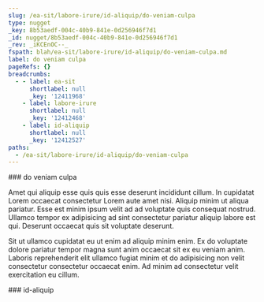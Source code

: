 ```yaml
---
slug: /ea-sit/labore-irure/id-aliquip/do-veniam-culpa
type: nugget
_key: 8b53aedf-004c-40b9-841e-0d256946f7d1
_id: nugget/8b53aedf-004c-40b9-841e-0d256946f7d1
_rev: _iKCEnOC--_
fspath: blah/ea-sit/labore-irure/id-aliquip/do-veniam-culpa.md
label: do veniam culpa
pageRefs: {}
breadcrumbs:
  - - label: ea-sit
      shortlabel: null
      _key: '12411968'
    - label: labore-irure
      shortlabel: null
      _key: '12412468'
    - label: id-aliquip
      shortlabel: null
      _key: '12412527'
paths:
  - /ea-sit/labore-irure/id-aliquip/do-veniam-culpa
---
```


<NuggetArea>
<Nugget slug="/ea-sit/labore-irure/id-aliquip/do-veniam-culpa" type="nugget" _key="8b53aedf-004c-40b9-841e-0d256946f7d1" _id="nugget/8b53aedf-004c-40b9-841e-0d256946f7d1" _rev="_iKCEnOC--_" fspath="blah/ea-sit/labore-irure/id-aliquip/do-veniam-culpa.md" label="do veniam culpa" paths="/ea-sit/labore-irure/id-aliquip/do-veniam-culpa">
<NuggetBody>
### do veniam culpa

Amet qui aliquip esse quis quis esse deserunt incididunt cillum. In cupidatat Lorem occaecat consectetur Lorem aute amet nisi. Aliquip minim ut aliqua pariatur. Esse est minim ipsum velit ad ad voluptate quis consequat nostrud. Ullamco tempor ex adipisicing ad sint consectetur pariatur aliquip labore est qui. Deserunt occaecat quis sit voluptate deserunt.

Sit ut ullamco cupidatat eu ut enim ad aliquip minim enim. Ex do voluptate dolore pariatur tempor magna sunt anim occaecat sit ex eu veniam anim. Laboris reprehenderit elit ullamco fugiat minim et do adipisicing non velit consectetur consectetur occaecat enim. Ad minim ad consectetur velit exercitation eu cillum.

</NuggetBody>
<Breadcrumbs>
<Crumbs>
<Crumb _key="12411968" label="ea-sit" /><Crumb _key="12412468" label="labore-irure" /><Crumb _key="12412527" label="id-aliquip" />
</Crumbs>
</Breadcrumbs>
</Nugget>

<NuggetsInbound>
</NuggetsInbound>
<NuggetsOutbound>
</NuggetsOutbound>
</NuggetArea>
<PassagesInbound>
<Passage direction="inbound" type="passage" _key="12412527" _id="passage/12412527" _rev="_iKCEnO---_" label="id-aliquip" passage="id-aliquip" fspath="blah/ea-sit/labore-irure/id-aliquip" paths="/ea-sit/labore-irure/id-aliquip" slug="/ea-sit/labore-irure/id-aliquip">
<NuggetBody>
### id-aliquip

</NuggetBody>
<Breadcrumbs>
<Crumbs>
<Crumb _key="12411968" label="ea-sit" /><Crumb _key="12412468" label="labore-irure" />
</Crumbs>
</Breadcrumbs>
</Passage>

</PassagesInbound>
<PassagesOutbound>
</PassagesOutbound>